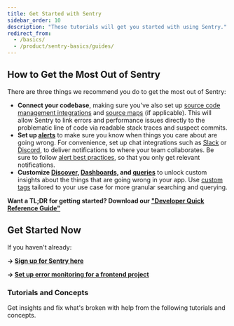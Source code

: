 ```yaml
---
title: Get Started with Sentry
sidebar_order: 10
description: "These tutorials will get you started with using Sentry."
redirect_from:
  - /basics/
  - /product/sentry-basics/guides/
---
```


## How to Get the Most Out of Sentry

There are three things we recommend you do to get the most out of Sentry:

- **Connect your codebase**, making sure you've also set up [source code management integrations](/product/integrations/source-code-mgmt/) and [source maps](/product/sentry-basics/integrate-frontend/upload-source-maps/) (if applicable). This will allow Sentry to link errors and performance issues directly to the problematic line of code via readable stack traces and suspect commits.
- **Set up [alerts](/product/alerts/)** to make sure you know when things you care about are going wrong. For convenience, set up chat integrations such as [Slack](/product/integrations/notification-incidents/slack/) or [Discord](/product/integrations/notification-incidents/discord/), to deliver notifications to where your team collaborates. Be sure to follow [alert best practices](/product/alerts/best-practices/), so that you only get relevant notifications.
- **Customize [Discover](/product/discover-queries/), [Dashboards](/product/dashboards/), and [queries](/product/discover-queries/query-builder/)** to unlock custom insights about the things that are going wrong in your app. Use [custom tags](/product/reference/search/searchable-properties/#custom-tags) tailored to your use case for more granular searching and querying.

**Want a TL;DR for getting started? Download our ["Developer Quick Reference Guide"](/developer-quick-reference-guide.pdf)**

## Get Started Now

If you haven't already:

**→ [Sign up for Sentry here](https://sentry.io/signup/)**

**→ [Set up error monitoring for a frontend project](/product/sentry-basics/integrate-frontend/)**

### Tutorials and Concepts

Get insights and fix what's broken with help from the following tutorials and concepts.

<PageGrid />
